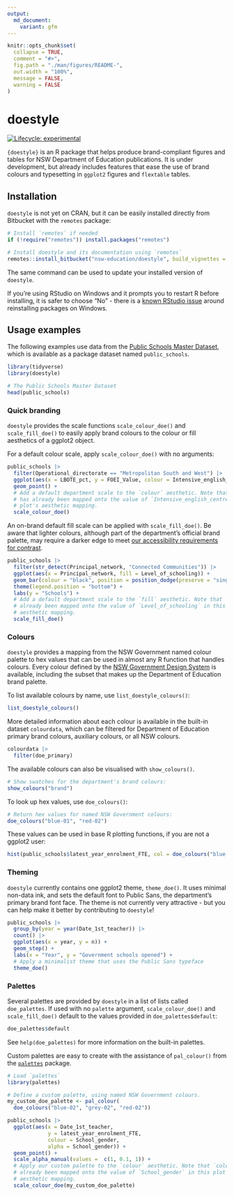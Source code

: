 ```yaml
---
output: 
  md_document:
    variant: gfm
---
```


<!-- README.md is generated from README.Rmd. Please edit that file -->

```r
knitr::opts_chunk$set(
  collapse = TRUE,
  comment = "#>",
  fig.path = "./man/figures/README-",
  out.width = "100%",
  message = FALSE,
  warning = FALSE
)
```

# doestyle

<!-- badges: start -->
[![Lifecycle: experimental](https://img.shields.io/badge/lifecycle-experimental-orange.svg)](https://lifecycle.r-lib.org/articles/stages.html#experimental)
<!-- badges: end -->

`{doestyle}` is an R package that helps produce brand-compliant figures and tables for NSW Department of Education publications. It is under development, but already includes features that ease the use of brand colours and typesetting in `ggplot2` figures and `flextable` tables.

## Installation

`doestyle` is not yet on CRAN, but it can be easily installed directly from Bitbucket with the `remotes` package:

```r
# Install `remotes` if needed
if (!require("remotes")) install.packages("remotes")

# Install doestyle and its documentation using `remotes`
remotes::install_bitbucket("nsw-education/doestyle", build_vignettes = TRUE)
```

The same command can be used to update your installed version of `doestyle`.

If you're using RStudio on Windows and it prompts you to restart R before installing, it is safer to choose "No" - there is a [known RStudio issue](https://github.com/rstudio/rstudio/issues/2656) around reinstalling packages on Windows.

## Usage examples

The following examples use data from the [Public Schools Master Dataset](https://data.nsw.gov.au/data/dataset/nsw-education-nsw-public-schools-master-dataset), which is available as a package dataset named `public_schools`.

```r
library(tidyverse)
library(doestyle)

# The Public Schools Master Dataset
head(public_schools)
```

### Quick branding

`doestyle` provides the scale functions `scale_colour_doe()` and `scale_fill_doe()` to easily apply brand colours to the colour or fill aesthetics of a ggplot2 object.

For a default colour scale, apply `scale_colour_doe()` with no arguments:

```r
public_schools |>
  filter(Operational_directorate == "Metropolitan South and West") |>
  ggplot(aes(x = LBOTE_pct, y = FOEI_Value, colour = Intensive_english_centre)) +
  geom_point() +
  # Add a default department scale to the `colour` aesthetic. Note that `colour`
  # has already been mapped onto the value of `Intensive_english_centre` in this
  # plot's aesthetic mapping.
  scale_colour_doe()
```

An on-brand default fill scale can be applied with `scale_fill_doe()`. Be aware that lighter colours, although part of the department's official brand palette, may require a darker edge to meet [our accessibility requirements for contrast](https://brand.education.nsw.gov.au/content/edam/en/brand-guideline.html). 


```r
public_schools |>
  filter(str_detect(Principal_network, "Connected Communities")) |>
  ggplot(aes(x = Principal_network, fill = Level_of_schooling)) +
  geom_bar(colour = "black", position = position_dodge(preserve = "single")) +
  theme(legend.position = "bottom") +
  labs(y = "Schools") +
  # Add a default department scale to the `fill` aesthetic. Note that `fill` has
  # already been mapped onto the value of `Level_of_schooling` in this plot's
  # aesthetic mapping.
  scale_fill_doe()
```

### Colours

`doestyle` provides a mapping from the NSW Government named colour palette to hex values that can be used in almost any R function that handles colours. Every colour defined by the [NSW Government Design System](https://digitalnsw.github.io/nsw-design-system/core/colour/index.html) is available, including the subset that makes up the Department of Education brand palette. 

To list available colours by name, use `list_doestyle_colours()`:

```r
list_doestyle_colours()
```

More detailed information about each colour is available in the built-in dataset `colourdata`, which can be filtered for Department of Education primary brand colours, auxiliary colours, or all NSW colours.

```r
colourdata |>
  filter(doe_primary)
```

The available colours can also be visualised with `show_colours()`.

```r
# Show swatches for the department's brand colours:
show_colours("brand")
```

To look up hex values, use `doe_colours()`:

```r
# Return hex values for named NSW Government colours:
doe_colours("blue-01", "red-02")
```

These values can be used in base R plotting functions, if you are not a ggplot2 user:

```r
hist(public_schools$latest_year_enrolment_FTE, col = doe_colours("blue-01"))
```

### Theming

`doestyle` currently contains one ggplot2 theme, `theme_doe()`. It uses minimal non-data ink, and sets the default font to Public Sans, the department's primary brand font face. The theme is not currently very attractive - but you can help make it better by contributing to `doestyle`!

```r
public_schools |>
  group_by(year = year(Date_1st_teacher)) |>
  count() |>
  ggplot(aes(x = year, y = n)) +
  geom_step() +
  labs(x = "Year", y = "Government schools opened") +
  # Apply a minimalist theme that uses the Public Sans typeface
  theme_doe()
```

### Palettes

Several palettes are provided by `doestyle` in a list of lists called `doe_palettes`. If used with no `palette` argument, `scale_colour_doe()` and `scale_fill_doe()` default to the values provided in `doe_palettes$default`:

```r
doe_palettes$default
```

See `help(doe_palettes)` for more information on the built-in palettes.

Custom palettes are easy to create with the assistance of `pal_colour()` from the [`palettes`](https://mccarthy-m-g.github.io/palettes/) package.

```r
# Load `palettes`
library(palettes)

# Define a custom palette, using named NSW Government colours.
my_custom_doe_palette <- pal_colour(
  doe_colours("blue-02", "grey-02", "red-02"))

public_schools |>
  ggplot(aes(x = Date_1st_teacher,
             y = latest_year_enrolment_FTE,
             colour = School_gender,
             alpha = School_gender)) +
  geom_point() +
  scale_alpha_manual(values =  c(1, 0.1, 1)) +
  # Apply our custom palette to the `colour` aesthetic. Note that `colour` has
  # already been mapped onto the value of `School_gender` in this plot's
  # aesthetic mapping.
  scale_colour_doe(my_custom_doe_palette)
```

